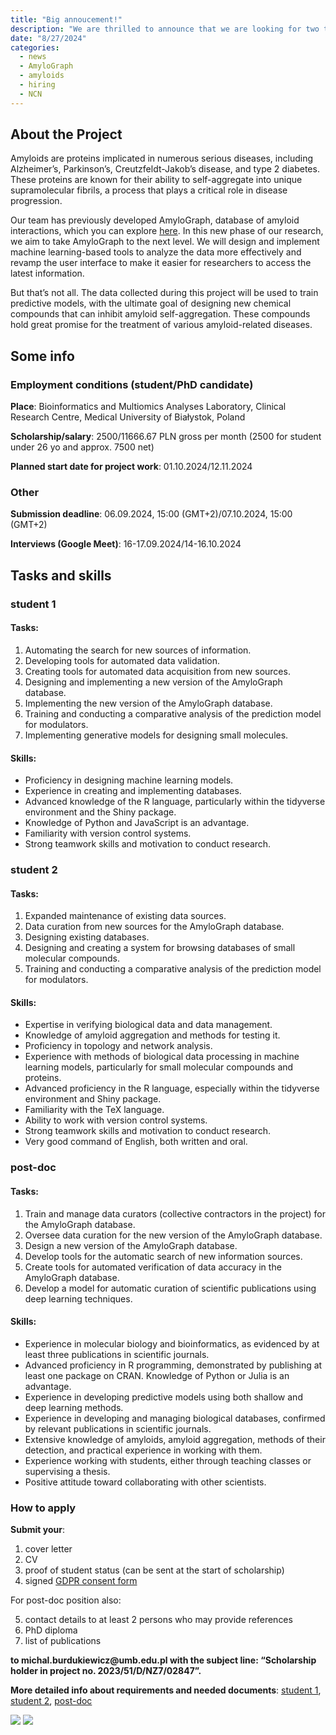 ```yaml
---
title: "Big annoucement!"
description: "We are thrilled to announce that we are looking for two talented students and one PhD candidate to join our team for AmyloGraph 2.0 project (2023/51/D/NZ7/02847)"
date: "8/27/2024"
categories:
  - news
  - AmyloGraph
  - amyloids
  - hiring
  - NCN
---
```


## About the Project
Amyloids are proteins implicated in numerous serious diseases, including Alzheimer’s, Parkinson's, Creutzfeldt-Jakob's disease, and type 2 diabetes. These proteins are known for their ability to self-aggregate into unique supramolecular fibrils, a process that plays a critical role in disease progression.

Our team has previously developed AmyloGraph, database of amyloid interactions, which you can explore [here](https://amylograph.com/). In this new phase of our research, we aim to take AmyloGraph to the next level. We will design and implement machine learning-based tools to analyze the data more effectively and revamp the user interface to make it easier for researchers to access the latest information.

But that’s not all. The data collected during this project will be used to train predictive models, with the ultimate goal of designing new chemical compounds that can inhibit amyloid self-aggregation. These compounds hold great promise for the treatment of various amyloid-related diseases.

## Some info
### Employment conditions (student/PhD candidate)

**Place**: Bioinformatics and Multiomics Analyses Laboratory, Clinical Research Centre, Medical University of Białystok, Poland

**Scholarship/salary**: 2500/11666.67 PLN gross per month (2500 for student under 26 yo and approx. 7500 net)

**Planned start date for project work**: 01.10.2024/12.11.2024

### Other

**Submission deadline**: 06.09.2024, 15:00 (GMT+2)/07.10.2024, 15:00 (GMT+2)

**Interviews (Google Meet)**: 16-17.09.2024/14-16.10.2024

## Tasks and skills

### student 1

#### Tasks:

1. Automating the search for new sources of information.
2. Developing tools for automated data validation.
3. Creating tools for automated data acquisition from new sources.
4. Designing and implementing a new version of the AmyloGraph database.
5. Implementing the new version of the AmyloGraph database.
6. Training and conducting a comparative analysis of the prediction model for modulators.
7. Implementing generative models for designing small molecules.

#### Skills:

* Proficiency in designing machine learning models.
* Experience in creating and implementing databases.
* Advanced knowledge of the R language, particularly within the tidyverse environment and the Shiny package.
* Knowledge of Python and JavaScript is an advantage.
* Familiarity with version control systems.
* Strong teamwork skills and motivation to conduct research.


### student 2

#### Tasks:

1. Expanded maintenance of existing data sources.
2. Data curation from new sources for the AmyloGraph database.
3. Designing existing databases.
4. Designing and creating a system for browsing databases of small molecular compounds.
5. Training and conducting a comparative analysis of the prediction model for modulators.

#### Skills:

* Expertise in verifying biological data and data management.
* Knowledge of amyloid aggregation and methods for testing it.
*	Proficiency in topology and network analysis.
*	Experience with methods of biological data processing in machine learning models, particularly for small molecular compounds and proteins.
*	Advanced proficiency in the R language, especially within the tidyverse environment and Shiny package.
*	Familiarity with the TeX language.
*	Ability to work with version control systems.
*	Strong teamwork skills and motivation to conduct research.
*	Very good command of English, both written and oral.

### post-doc

#### Tasks:

1. Train and manage data curators (collective contractors in the project) for the AmyloGraph database.
2. Oversee data curation for the new version of the AmyloGraph database.
3. Design a new version of the AmyloGraph database.
4. Develop tools for the automatic search of new information sources.
5. Create tools for automated verification of data accuracy in the AmyloGraph database.
6. Develop a model for automatic curation of scientific publications using deep learning techniques.

#### Skills:

* Experience in molecular biology and bioinformatics, as evidenced by at least three publications in scientific journals.
* Advanced proficiency in R programming, demonstrated by publishing at least one package on CRAN. Knowledge of Python or Julia is an advantage.
* Experience in developing predictive models using both shallow and deep learning methods.
* Experience in developing and managing biological databases, confirmed by relevant publications in scientific journals.
* Extensive knowledge of amyloids, amyloid aggregation, methods of their detection, and practical experience in working with them.
* Experience working with students, either through teaching classes or supervising a thesis.
* Positive attitude toward collaborating with other scientists.



### How to apply

**Submit your**: 

1. cover letter 
2. CV 
3. proof of student status (can be sent at the start of scholarship)
4. signed [GDPR consent form](../download_files/GDPR_MUB_recruitment.pdf)

For post-doc position also:

5. contact details to at least 2 persons who may provide references
6. PhD diploma
7. list of publications

**to michal.burdukiewicz@umb.edu.pl with the subject line: "Scholarship holder in project no. 2023/51/D/NZ7/02847".**





**More detailed info about requirements and needed documents**: [student 1](../download_files/stud1.pdf), [student 2](../download_files/stud2.pdf), [post-doc](https://www.umb.edu.pl/photo/pliki/administracja/oferty-pracy/projekty/ogloszenie_o_konkursie_na_stanowisko_post-doc_2024_sonata_19_-_eng%281%29.docx)



![](../fig/posts/2024_08_19/ag2.jpeg)
![](../fig/ncn_logo.png)